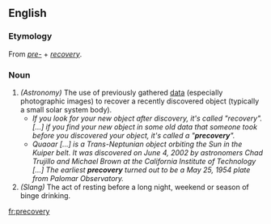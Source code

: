 ==English==

===Etymology===
From ''[[pre-]]'' + ''[[recovery]]''.

===Noun===
{{wikipedia}}
{{en-noun|-}}

# ''(Astronomy)'' The use of previously gathered [[data]] (especially photographic images) to recover a recently discovered object (typically a small solar system body).
#* ''If you look for your new object after discovery, it's called "recovery". [...] if you find your new object in some old data that someone took before you discovered your object, it's called a "'''precovery'''".''
#* ''Quaoar [...] is a Trans-Neptunian object orbiting the Sun in the Kuiper belt. It was discovered on June 4, 2002 by astronomers Chad Trujillo and Michael Brown at the California Institute of Technology [...] The earliest '''precovery''' turned out to be a May 25, 1954 plate from Palomar Observatory.''
# ''(Slang)'' The act of resting before a long night, weekend or season of binge drinking.

[[fr:precovery]]